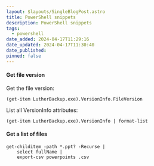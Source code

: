 ```yaml
---
layout: $layouts/SingleBlogPost.astro
title: PowerShell snippets
description: PowerShell snippets
tags:
  - powershell
date_added: 2024-04-17T11:29:16
date_updated: 2024-04-17T11:30:40
date_published:
pinned: false
---
```


#### Get file version

Get the file version:

```
(get-item LutherBackup.exe).VersionInfo.FileVersion
```

List all VersionInfo attributes:

```
(get-item LutherBackup.exe).VersionInfo | format-list
```

#### Get a list of files

```
get-childitem -path *.ppt? -Recurse |
    select fullName |
    export-csv powerpoints .csv
```
